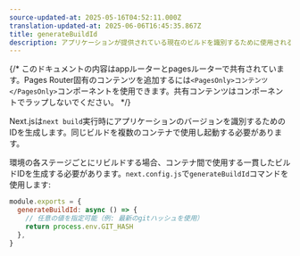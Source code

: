 ```yaml
---
source-updated-at: 2025-05-16T04:52:11.000Z
translation-updated-at: 2025-06-06T16:45:35.867Z
title: generateBuildId
description: アプリケーションが提供されている現在のビルドを識別するために使用されるビルドIDを設定します。
---
```


{/* このドキュメントの内容はappルーターとpagesルーターで共有されています。Pages Router固有のコンテンツを追加するには`<PagesOnly>コンテンツ</PagesOnly>`コンポーネントを使用できます。共有コンテンツはコンポーネントでラップしないでください。 */}

Next.jsは`next build`実行時にアプリケーションのバージョンを識別するためのIDを生成します。同じビルドを複数のコンテナで使用し起動する必要があります。

環境の各ステージごとにリビルドする場合、コンテナ間で使用する一貫したビルドIDを生成する必要があります。`next.config.js`で`generateBuildId`コマンドを使用します:

```jsx filename="next.config.js"
module.exports = {
  generateBuildId: async () => {
    // 任意の値を指定可能（例: 最新のgitハッシュを使用）
    return process.env.GIT_HASH
  },
}
```